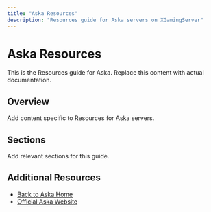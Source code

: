 ```yaml
---
title: "Aska Resources"
description: "Resources guide for Aska servers on XGamingServer"
---
```


# Aska Resources

This is the Resources guide for Aska. Replace this content with actual documentation.

## Overview

Add content specific to Resources for Aska servers.

## Sections

Add relevant sections for this guide.

## Additional Resources

- [Back to Aska Home](./index)
- [Official Aska Website](https://example.com)
